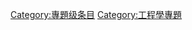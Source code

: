 {{catmore1|[[Wikipedia:工程学专题|Wikipedia:工程学专题]]}}
{{Articles by Quality|topic=工程学|project=工程学|format=TOC}}
{{emptycat}}

[[Category:專題级条目|Category:專題级条目]]
[[Category:工程學專題|Category:工程學專題]]